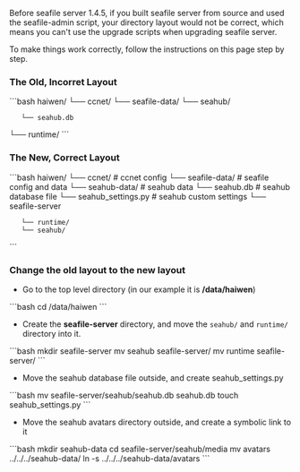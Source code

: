 Before seafile server 1.4.5, if you built seafile server from source and used the seafile-admin script, your directory layout would not be correct, which means you can't use the upgrade scripts when upgrading seafile server.

To make things work correctly, follow the instructions on this page step by step.

=== The Old, Incorret Layout ===

```bash
haiwen/
└── ccnet/
└── seafile-data/
└── seahub/
    └── seahub.db
└── runtime/
```

=== The New, Correct Layout ===

```bash
haiwen/
└── ccnet/ # ccnet config
└── seafile-data/ # seafile config and data
└── seahub-data/  # seahub data
└── seahub.db     # seahub database file
└── seahub_settings.py # seahub custom settings
└── seafile-server
    └── runtime/
    └── seahub/
```

=== Change the old layout to the new layout ===

* Go to the top level directory (in our example it is '''/data/haiwen''')

```bash
cd /data/haiwen
```

* Create the '''seafile-server''' directory, and move the <code>seahub/</code> and <code>runtime/</code> directory into it.

```bash
mkdir seafile-server
mv seahub seafile-server/
mv runtime seafile-server/
```

* Move the seahub database file outside, and create seahub_settings.py

```bash
mv seafile-server/seahub/seahub.db seahub.db
touch seahub_settings.py
```

* Move the seahub avatars directory outside, and create a symbolic link to it

```bash
mkdir seahub-data
cd seafile-server/seahub/media
mv avatars ../../../seahub-data/
ln -s ../../../seahub-data/avatars
```
